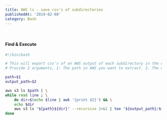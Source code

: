 ```yaml
---
title: AWS ls - save csv's of subdirectories
publishedAt: '2019-02-08'
category: Bash
---
```


<br />

<CopyToClipboard />

#### Find & Execute

```bash
#!/bin/bash

# This will export csv's of an AWS output of each subdirectory in the directory you pass.
# Provide 2 arguments, 1: The path in AWS you want to extract. 2. The destination for csvs on your machine.

path=$1
output_path=$2

aws s3 ls $path | \
while read line ; \
	do dir=$(echo $line | awk '{print $2}') && \
	echo $dir
	aws s3 ls "${path}${dir}" --recursive 2>&1 | tee "${output_path}/${dir%?}.csv"
done
```
